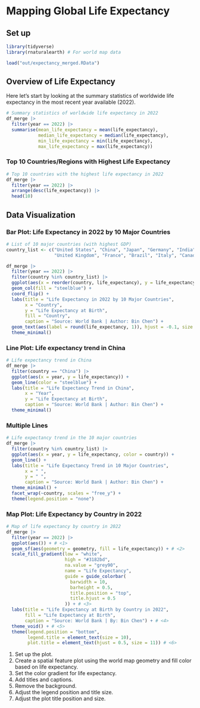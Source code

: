 # Mapping Global Life Expectancy {#sec-lifexmap}

## Set up
```r
library(tidyverse)
library(rnaturalearth) # For world map data

load("out/expectancy_merged.RData")
```

## Overview of Life Expectancy

Here let's start by looking at the summary statistics of worldwide life expectancy in the most recent year available (2022).

```r
# Summary statistics of worldwide life expectancy in 2022
df_merge |>
  filter(year == 2022) |>
  summarise(mean_life_expectancy = mean(life_expectancy),
            median_life_expectancy = median(life_expectancy),
            min_life_expectancy = min(life_expectancy),
            max_life_expectancy = max(life_expectancy))
```

### Top 10 Countries/Regions with Highest Life Expectancy

```r
# Top 10 countries with the highest life expectancy in 2022
df_merge |>
  filter(year == 2022) |>
  arrange(desc(life_expectancy)) |>
  head(10)
```

## Data Visualization

### Bar Plot: Life Expectancy in 2022 by 10 Major Countries

```r
# List of 10 major countries (with highest GDP)
country_list <- c("United States", "China", "Japan", "Germany", "India", 
                  "United Kingdom", "France", "Brazil", "Italy", "Canada")
```


```r
df_merge |>
  filter(year == 2022) |>
  filter(country %in% country_list) |>
  ggplot(aes(x = reorder(country, life_expectancy), y = life_expectancy)) +
  geom_col(fill = "steelblue") +
  coord_flip() +
  labs(title = "Life Expectancy in 2022 by 10 Major Countries",
       x = "Country",
       y = "Life Expectancy at Birth",
       fill = "Country",
       caption = "Source: World Bank | Author: Bin Chen") +
  geom_text(aes(label = round(life_expectancy, 1)), hjust = -0.1, size = 3) +
  theme_minimal()
```

### Line Plot: Life expectancy trend in China

```r
# Life expectancy trend in China
df_merge |>
  filter(country == "China") |>
  ggplot(aes(x = year, y = life_expectancy)) +
  geom_line(color = "steelblue") +
  labs(title = "Life Expectancy Trend in China",
       x = "Year",
       y = "Life Expectancy at Birth",
       caption = "Source: World Bank | Author: Bin Chen") +
  theme_minimal()
```

### Multiple Lines

```r
# Life expectancy trend in the 10 major countries
df_merge |>
  filter(country %in% country_list) |>
  ggplot(aes(x = year, y = life_expectancy, color = country)) +
  geom_line() +
  labs(title = "Life Expectancy Trend in 10 Major Countries",
       x = " ",
       y = " ",
       caption = "Source: World Bank | Author: Bin Chen") +
  theme_minimal() +
  facet_wrap(~country, scales = "free_y") + 
  theme(legend.position = "none")
```

### Map Plot: Life Expectancy by Country in 2022

```r
# Map of life expectancy by country in 2022
df_merge |>
  filter(year == 2022) |>
  ggplot(aes()) + # <1> 
  geom_sf(aes(geometry = geometry, fill = life_expectancy)) + # <2>
  scale_fill_gradient(low = "white", 
                      high = "#3182bd",
                      na.value = "grey90", 
                      name = "Life Expectancy", 
                      guide = guide_colorbar(
                        barwidth = 10,
                        barheight = 0.5,
                        title.position = "top",
                        title.hjust = 0.5
                      )) + # <3>
  labs(title = "Life Expectancy at Birth by Country in 2022",
       fill = "Life Expectancy at Birth",
       caption = "Source: World Bank | By: Bin Chen") + # <4>
  theme_void() + # <5>
  theme(legend.position = "bottom",
        legend.title = element_text(size = 10),
        plot.title = element_text(hjust = 0.5, size = 11)) # <6>
```
1. Set up the plot.
2. Create a spatial feature plot using the world map geometry and fill color based on life expectancy.
3. Set the color gradient for life expectancy.
4. Add titles and captions.
5. Remove the background.
6. Adjust the legend position and title size.
7. Adjust the plot title position and size.




